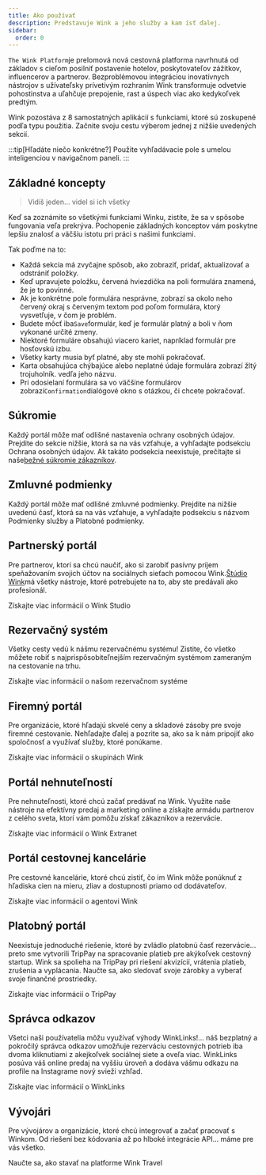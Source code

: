 ```yaml
---
title: Ako používať
description: Predstavuje Wink a jeho služby a kam ísť ďalej.
sidebar:
  order: 0
---
```


`The Wink Platform`je prelomová nová cestovná platforma navrhnutá od základov s cieľom posilniť postavenie hotelov, poskytovateľov zážitkov, influencerov a partnerov. Bezproblémovou integráciou inovatívnych nástrojov s užívateľsky prívetivým rozhraním Wink transformuje odvetvie pohostinstva a uľahčuje prepojenie, rast a úspech viac ako kedykoľvek predtým.

Wink pozostáva z 8 samostatných aplikácií s funkciami, ktoré sú zoskupené podľa typu použitia.
Začnite svoju cestu výberom jednej z nižšie uvedených sekcií.

:::tip\[Hľadáte niečo konkrétne?]
Použite vyhľadávacie pole s umelou inteligenciou v navigačnom paneli.
:::

## Základné koncepty

> Vidíš jeden... videl si ich všetky

Keď sa zoznámite so všetkými funkciami Winku, zistíte, že sa v spôsobe fungovania veľa prekrýva.
Pochopenie základných konceptov vám poskytne lepšiu znalosť a väčšiu istotu pri práci s našimi funkciami.

Tak poďme na to:

* Každá sekcia má zvyčajne spôsob, ako zobraziť, pridať, aktualizovať a odstrániť položky.
* Keď upravujete položku, červená hviezdička<Badge text="*" variant="danger" size="large" />
  na poli formulára znamená, že je to povinné.
* Ak je konkrétne pole formulára nesprávne, zobrazí sa okolo neho červený okraj s červeným textom pod poľom formulára, ktorý vysvetľuje, v čom je problém.
* Budete môcť iba`Save`formulár, keď je formulár platný a boli v ňom vykonané určité zmeny.
* Niektoré formuláre obsahujú viacero kariet, napríklad formulár pre hosťovskú izbu.
* Všetky karty musia byť platné, aby ste mohli pokračovať.
* Karta obsahujúca chýbajúce alebo neplatné údaje formulára zobrazí žltý trojuholník.<Badge text="⚠️" variant="caution" size="large" />
  vedľa jeho názvu.
* Pri odosielaní formulára sa vo väčšine formulárov zobrazí`Confirmation`dialógové okno s otázkou, či chcete pokračovať.

## Súkromie

Každý portál môže mať odlišné nastavenia ochrany osobných údajov. Prejdite do sekcie nižšie, ktorá sa na vás vzťahuje, a vyhľadajte podsekciu Ochrana osobných údajov. Ak takáto podsekcia neexistuje, prečítajte si naše[bežné súkromie zákazníkov](/booking-engine/privacy).

## Zmluvné podmienky

Každý portál môže mať odlišné zmluvné podmienky. Prejdite na nižšie uvedenú časť, ktorá sa na vás vzťahuje, a vyhľadajte podsekciu s názvom Podmienky služby a Platobné podmienky.

## Partnerský portál

Pre partnerov, ktorí sa chcú naučiť, ako si zarobiť pasívny príjem speňažovaním svojich účtov na sociálnych sieťach pomocou Wink.[Štúdio Wink](https://studio.wink.travel)má všetky nástroje, ktoré potrebujete na to, aby ste predávali ako profesionál.

<LinkButton href="/studio/what-is-studio">
  Získajte viac informácií o Wink Studio
</LinkButton>


## Rezervačný systém

Všetky cesty vedú k nášmu rezervačnému systému! Zistite, čo všetko môžete robiť s najprispôsobiteľnejším rezervačným systémom zameraným na cestovanie na trhu.

<LinkButton href="/booking-engine/in-a-nutshell">
  Získajte viac informácií o našom rezervačnom systéme
</LinkButton>


## Firemný portál

Pre organizácie, ktoré hľadajú skvelé ceny a skladové zásoby pre svoje firemné cestovanie. Nehľadajte ďalej a pozrite sa, ako sa k nám pripojiť ako spoločnosť a využívať služby, ktoré ponúkame.

<LinkButton href="/corporate/what-is-group">
  Získajte viac informácií o skupinách Wink
</LinkButton>


## Portál nehnuteľností

Pre nehnuteľnosti, ktoré chcú začať predávať na Wink. Využite naše nástroje na efektívny predaj a marketing online a získajte armádu partnerov z celého sveta, ktorí vám pomôžu získať zákazníkov a rezervácie.

<LinkButton href="/extranet/what-is-extranet">
  Získajte viac informácií o Wink Extranet
</LinkButton>


## Portál cestovnej kancelárie

Pre cestovné kancelárie, ktoré chcú zistiť, čo im Wink môže ponúknuť z hľadiska cien na mieru, zliav a dostupnosti priamo od dodávateľov.

<LinkButton href="/travel-agent/what-is-agent">
  Získajte viac informácií o agentovi Wink
</LinkButton>


## Platobný portál

Neexistuje jednoduché riešenie, ktoré by zvládlo platobnú časť rezervácie... preto sme vytvorili TripPay na spracovanie platieb pre akýkoľvek cestovný startup. Wink sa spolieha na TripPay pri riešení akvizícií, vrátenia platieb, zrušenia a vyplácania.
Naučte sa, ako sledovať svoje zárobky a vyberať svoje finančné prostriedky.

<LinkButton href="/payment/what-is-trip-pay">
  Získajte viac informácií o TripPay
</LinkButton>


## Správca odkazov

Všetci naši používatelia môžu využívať výhody WinkLinks!... náš bezplatný a pokročilý správca odkazov umožňuje rezerváciu cestovných potrieb iba dvoma kliknutiami z akejkoľvek sociálnej siete a oveľa viac.
WinkLinks posúva váš online predaj na vyššiu úroveň a dodáva vášmu odkazu na profile na Instagrame nový svieži vzhľad.

<LinkButton href="/link-manager/wink-links">
  Získajte viac informácií o WinkLinks
</LinkButton>


## Vývojári

Pre vývojárov a organizácie, ktoré chcú integrovať a začať pracovať s Winkom. Od riešení bez kódovania až po hlboké integrácie API... máme pre vás všetko.

<LinkButton href="/developers/build-on-wink">
  Naučte sa, ako stavať na platforme Wink Travel
</LinkButton>

